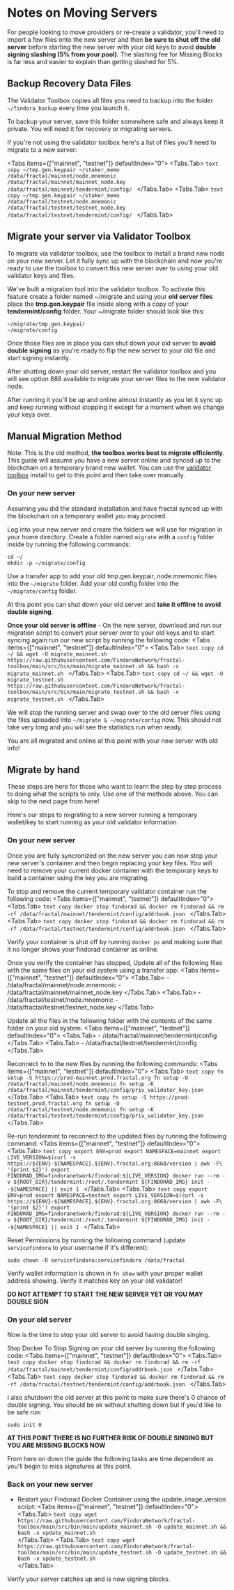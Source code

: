 
# Notes on Moving Servers
For people looking to move providers or re-create a validator, you'll need to import a few files onto the new server and then **be sure to shut off the old server** before starting the new server with your old keys to avoid **double signing slashing (5% from your pool)**. The slashing fee for Missing Blocks is far less and easier to explain than getting slashed for 5%.

## Backup Recovery Data Files
The Validator Toolbox copies all files you need to backup into the folder `~/findora_backup` every time you launch it.

To backup your server, save this folder somewhere safe and always keep it private. You will need it for recovery or migrating servers.

If you're not using the validator toolbox here's a list of files you'll need to migrate to a new server:

<Tabs items={["mainnet", "testnet"]} defaultIndex="0">
    <Tabs.Tab>
        ```text copy
        ~/tmp.gen.keypair
        ~/staker_memo
        /data/fractal/mainnet/node.mnemonic
        /data/fractal/mainnet/mainnet_node.key
        /data/fractal/mainnet/tendermint/config/
        ```
    </Tabs.Tab>
    <Tabs.Tab>
        ```text copy
        ~/tmp.gen.keypair
        ~/staker_memo
        /data/fractal/testnet/node.mnemonic
        /data/fractal/testnet/testnet_node.key
        /data/fractal/testnet/tendermint/config/
        ```
    </Tabs.Tab>
</Tabs>

## Migrate your server via Validator Toolbox
To migrate via validator toolbox, use the toolbox to install a brand new node on your new server. Let it fully sync up with the blockchain and now you're ready to use the toolbox to convert this new server over to using your old validator keys and files.

We've built a migration tool into the validator toolbox. To activate this feature create a folder named ~/migrate and using your **old server files** place the **tmp.gen.keypair** file inside along with a copy of your **tendermint/config** folder. Your ~/migrate folder should look like this:
```text
~/migrate/tmp.gen.keypair
~/migrate/config
```

Once those files are in place you can shut down your old server to **avoid double signing** as you're ready to flip the new server to your old file and start signing instantly.

After shutting down your old server, restart the validator toolbox and you will see option 888 available to migrate your server files to the new validator node.

After running it you'll be up and online almost instantly as you let it sync up and keep running without stopping it except for a moment when we change your keys over.


## Manual Migration Method
Note: This is the old method, **the toolbox works best to migrate efficiently**. This guide will assume you have a new server online and synced up to the blockchain on a temporary brand new wallet. You can use the [validator toolbox](/fractal/toolbox) install to get to this point and then take over manually.  

### On your new server
Assuming you did the standard installation and have fractal synced up with the blockchain on a temporary wallet you may proceed.

Log into your new server and create the folders we will use for migration in your home directory. Create a folder named `migrate` with a `config` folder inside by running the following commands:
```text copy
cd ~/
mkdir -p ~/migrate/config
```

Use a transfer app to add your old tmp.gen.keypair, node.mnemonic files into the `~/migrate` folder. Add your old config folder into the `~/migrate/config` folder.

At this point you can shut down your old server and **take it offline to avoid double signing**.

**Once your old server is offline** - On the new server, download and run our migration script to convert your server over to your old keys and to start syncing again run our new script by running the following code:
<Tabs items={["mainnet", "testnet"]} defaultIndex="0">
    <Tabs.Tab>
        ```text copy
        cd ~/ && wget -O migrate_mainnet.sh https://raw.githubusercontent.com/FindoraNetwork/fractal-toolbox/main/src/bin/main/migrate_mainnet.sh && bash -x migrate_mainnet.sh
        ```
    </Tabs.Tab>
    <Tabs.Tab>
        ```text copy
        cd ~/ && wget -O migrate_testnet.sh https://raw.githubusercontent.com/FindoraNetwork/fractal-toolbox/main/src/bin/main/migrate_testnet.sh && bash -x migrate_testnet.sh
        ```
    </Tabs.Tab>
</Tabs>

We will stop the running server and swap over to the old server files using the files uploaded into `~/migrate & ~/migrate/config` now. This should not take very long and you will see the statistics run when ready.

You are all migrated and online at this point with your new server with old info!

## Migrate by hand
These steps are here for those who want to learn the step by step process to doing what the scripts to only. Use one of the methods above. You can skip to the next page from here!

Here's our steps to migrating to a new server running a temporary wallet/key to start running as your old validator information.

### On your new server
Once you are fully syncronized on the new server you can now stop your new server's container and then begin replacing your key files. You will need to remove your current docker container with the temporary keys to build a container using the key you are migrating.

To stop and remove the current temporary validator container run the following code:
<Tabs items={["mainnet", "testnet"]} defaultIndex="0">
    <Tabs.Tab>
        ```text copy
        docker stop findorad && docker rm findorad && rm -rf /data/fractal/mainnet/tendermint/config/addrbook.json
        ```
    </Tabs.Tab>
    <Tabs.Tab>
        ```text copy
        docker stop findorad && docker rm findorad && rm -rf /data/fractal/testnet/tendermint/config/addrbook.json
        ```
    </Tabs.Tab>
</Tabs>

Verify your container is shut off by running `docker ps` and making sure that it no longer shows your findorad container as online.  

Once you verify the container has stopped, Update all of the following files with the same files on your old system using a transfer app:
<Tabs items={["mainnet", "testnet"]} defaultIndex="0">
    <Tabs.Tab>
        - /data/fractal/mainnet/node.mnemonic
        - /data/fractal/mainnet/mainnet_node.key
    </Tabs.Tab>
    <Tabs.Tab>
        - /data/fractal/testnet/node.mnemonic
        - /data/fractal/testnet/testnet_node.key
    </Tabs.Tab>
</Tabs>

Update all the files in the following folder with the contents of the same folder on your old system:
<Tabs items={["mainnet", "testnet"]} defaultIndex="0">
    <Tabs.Tab>
        - /data/fractal/mainnet/tendermint/config
    </Tabs.Tab>
    <Tabs.Tab>
        - /data/fractal/testnet/tendermint/config
    </Tabs.Tab>
</Tabs>

Reconnect `fn` to the new files by running the following commands:
<Tabs items={["mainnet", "testnet"]} defaultIndex="0">
    <Tabs.Tab>
        ```text copy
        fn setup -S https://prod-mainnet.prod.fractal.org
        fn setup -O /data/fractal/mainnet/node.mnemonic
        fn setup -K /data/fractal/mainnet/tendermint/config/priv_validator_key.json
        ```
    </Tabs.Tab>
    <Tabs.Tab>
        ```text copy
        fn setup -S https://prod-testnet.prod.fractal.org
        fn setup -O /data/fractal/testnet/node.mnemonic
        fn setup -K /data/fractal/testnet/tendermint/config/priv_validator_key.json
        ```
    </Tabs.Tab>
</Tabs>

Re-run tendermint to reconnect to the updated files by running the following command:
<Tabs items={["mainnet", "testnet"]} defaultIndex="0">
    <Tabs.Tab>
        ```text copy
        export ENV=prod
        export NAMESPACE=mainnet
        export LIVE_VERSION=$(curl -s https://${ENV}-${NAMESPACE}.${ENV}.fractal.org:8668/version | awk -F\  '{print $2}')
        export FINDORAD_IMG=findoranetwork/findorad:${LIVE_VERSION}
        docker run --rm -v ${ROOT_DIR}/tendermint:/root/.tendermint ${FINDORAD_IMG} init --${NAMESPACE} || exit 1
        ```
    </Tabs.Tab>
    <Tabs.Tab>
        ```text copy
        export ENV=prod
        export NAMESPACE=testnet
        export LIVE_VERSION=$(curl -s https://${ENV}-${NAMESPACE}.${ENV}.fractal.org:8668/version | awk -F\  '{print $2}')
        export FINDORAD_IMG=findoranetwork/findorad:${LIVE_VERSION}
        docker run --rm -v ${ROOT_DIR}/tendermint:/root/.tendermint ${FINDORAD_IMG} init --${NAMESPACE} || exit 1
        ```
    </Tabs.Tab>
</Tabs>

Reset Permissions by running the following command (update `servicefindora` to your username if it's different):
```text copy
sudo chown -R servicefindora:servicefindora /data/fractal
```

Verify wallet information is shown in `fn show` with your proper wallet address showing. Verify it matches key on your old validator!  

**DO NOT ATTEMPT TO START THE NEW SERVER YET OR YOU MAY DOUBLE SIGN**  

### On your old server
Now is the time to stop your old server to avoid having double singing.

Stop Docker To Stop Signing on your old server by running the following code:
<Tabs items={["mainnet", "testnet"]} defaultIndex="0">
    <Tabs.Tab>
        ```text copy
        docker stop findorad && docker rm findorad && rm -rf /data/fractal/mainnet/tendermint/config/addrbook.json
        ```
    </Tabs.Tab>
    <Tabs.Tab>
        ```text copy
        docker stop findorad && docker rm findorad && rm -rf /data/fractal/testnet/tendermint/config/addrbook.json
        ```
    </Tabs.Tab>
</Tabs>

I also shutdown the old server at this point to make sure there's 0 chance of double signing. You should be ok without shutting down but if you'd like to be safe run:
```text copy
sudo init 0
```

**AT THIS POINT THERE IS NO FURTHER RISK OF DOUBLE SINGING BUT YOU ARE MISSING BLOCKS NOW**  

From here on down the guide the following tasks are time dependent as you'll begin to miss signatures at this point.  

### Back on your new server

- Restart your Findorad Docker Container using the update_image_version script:
<Tabs items={["mainnet", "testnet"]} defaultIndex="0">
    <Tabs.Tab>
        ```text copy
        wget https://raw.githubusercontent.com/FindoraNetwork/fractal-toolbox/main/src/bin/main/update_mainnet.sh -O update_mainnet.sh && bash -x update_mainnet.sh
        ```  
    </Tabs.Tab>
    <Tabs.Tab>
        ```text copy
        wget https://raw.githubusercontent.com/FindoraNetwork/fractal-toolbox/main/src/bin/main/update_testnet.sh -O update_testnet.sh && bash -x update_testnet.sh
        ```  
    </Tabs.Tab>
</Tabs>

Verify your server catches up and is now signing blocks.